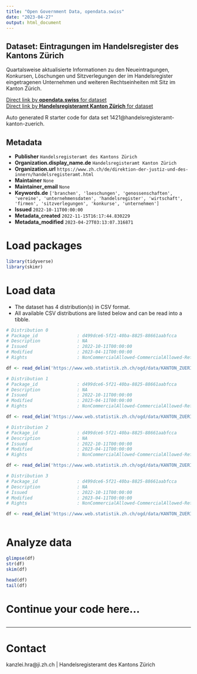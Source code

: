 ```yaml
---
title: "Open Government Data, opendata.swiss"
date: "2023-04-27"
output: html_document
---
```


## Dataset: Eintragungen im Handelsregister des Kantons Zürich

Quartalsweise aktualisierte Informationen zu den Neueintragungen, Konkursen, Löschungen und Sitzverlegungen der im Handelsregister eingetragenen Unternehmen und weiteren Rechtseinheiten mit Sitz im Kanton Zürich.

[Direct link by **opendata.swiss** for dataset](https://opendata.swiss/de/dataset/eintragungen-im-handelsregister-des-kantons-zurich)<br>
[Direct link by **Handelsregisteramt Kanton Zürich** for dataset](https://zh.chregister.ch/cr-portal/suche/suche.xhtml)

Auto generated R starter code for data set 1421@handelsregisteramt-kanton-zuerich.

## Metadata

- **Publisher** `Handelsregisteramt des Kantons Zürich`
- **Organization.display_name.de** `Handelsregisteramt Kanton Zürich`
- **Organization.url** `https://www.zh.ch/de/direktion-der-justiz-und-des-innern/handelsregisteramt.html`
- **Maintainer** `None`
- **Maintainer_email** `None`
- **Keywords.de** `['branchen', 'loeschungen', 'genossenschaften', 'vereine', 'unternehmensdaten', 'handelsregister', 'wirtschaft', 'firmen', 'sitzverlegungen', 'konkurse', 'unternehmen']`
- **Issued** `2022-10-11T00:00:00`
- **Metadata_created** `2022-11-15T16:17:44.830229`
- **Metadata_modified** `2023-04-27T03:13:07.316871`


# Load packages

```r

library(tidyverse)
library(skimr)

```

# Load data

-   The dataset has 4 distribution(s) in CSV format.
-   All available CSV distributions are listed below and can be read into a tibble.

```r

# Distribution 0
# Package_id               : d499dce6-5f21-40ba-8825-88661aabfcca
# Description              : NA
# Issued                   : 2022-10-11T00:00:00
# Modified                 : 2023-04-11T00:00:00
# Rights                   : NonCommercialAllowed-CommercialAllowed-ReferenceRequired

df <- read_delim('https://www.web.statistik.zh.ch/ogd/data/KANTON_ZUERICH_HRA_Konkurse.csv')

# Distribution 1
# Package_id               : d499dce6-5f21-40ba-8825-88661aabfcca
# Description              : NA
# Issued                   : 2022-10-11T00:00:00
# Modified                 : 2023-04-11T00:00:00
# Rights                   : NonCommercialAllowed-CommercialAllowed-ReferenceRequired

df <- read_delim('https://www.web.statistik.zh.ch/ogd/data/KANTON_ZUERICH_HRA_Sitzverlegungen.csv')

# Distribution 2
# Package_id               : d499dce6-5f21-40ba-8825-88661aabfcca
# Description              : NA
# Issued                   : 2022-10-11T00:00:00
# Modified                 : 2023-04-11T00:00:00
# Rights                   : NonCommercialAllowed-CommercialAllowed-ReferenceRequired

df <- read_delim('https://www.web.statistik.zh.ch/ogd/data/KANTON_ZUERICH_HRA_Neueintragungen.csv')

# Distribution 3
# Package_id               : d499dce6-5f21-40ba-8825-88661aabfcca
# Description              : NA
# Issued                   : 2022-10-11T00:00:00
# Modified                 : 2023-04-11T00:00:00
# Rights                   : NonCommercialAllowed-CommercialAllowed-ReferenceRequired

df <- read_delim('https://www.web.statistik.zh.ch/ogd/data/KANTON_ZUERICH_HRA_Loeschungen.csv')



```

# Analyze data

```r

glimpse(df)
str(df)
skim(df)

head(df)
tail(df)

```

# Continue your code here...

```r

```

------------------------------------------------------------------------

# Contact

kanzlei.hra@ji.zh.ch | Handelsregisteramt des Kantons Zürich
